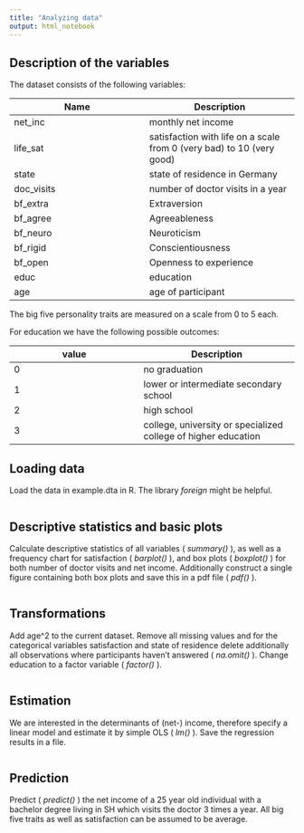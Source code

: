 ```yaml
---
title: "Analyzing data"
output: html_notebook
---
```


## Description of the variables
The dataset consists of the following variables:

Name       | Description
-----------|------------
net_inc    | monthly net income
life_sat   | satisfaction with life on a scale from 0 (very bad) to 10 (very good)
state      | state of residence in Germany
doc_visits | number of doctor visits in a year
bf_extra   | Extraversion
bf_agree   | Agreeableness
bf_neuro   | Neuroticism
bf_rigid   | Conscientiousness
bf_open    | Openness to experience
educ       | education 
age        | age of participant

The big five personality traits are measured on a scale from 0 to 5 each.

For education we have the following possible outcomes:

value     | Description
----------|------------
0         | no graduation
1         | lower or intermediate secondary school
2         | high school
3         | college, university or specialized college of higher education

## Loading data
Load the data in example.dta in R. The library *foreign* might be helpful.

```r

```

## Descriptive statistics and basic plots
Calculate descriptive statistics of all variables ( *summary()* ), as well as a frequency chart for satisfaction ( *barplot()* ), and box plots ( *boxplot()* ) for both number of doctor visits and net income. Additionally construct a single figure containing both box plots and save this in a pdf file ( *pdf()* ).

```r

```


## Transformations
Add age^2 to the current dataset. Remove all missing values and for the categorical variables satisfaction and state of residence delete additionally all observations where participants haven't answered ( *na.omit()* ). Change education to a factor variable ( *factor()* ).

```r

```

## Estimation
We are interested in the determinants of (net-) income, therefore specify a linear model and estimate it by simple OLS ( *lm()* ). Save the regression results in a file.

```r

```

## Prediction
Predict ( *predict()* ) the net income of a 25 year old individual with a bachelor degree living in SH which visits the doctor 3 times a year. All big five traits as well as satisfaction can be assumed to be average.

```r

```

